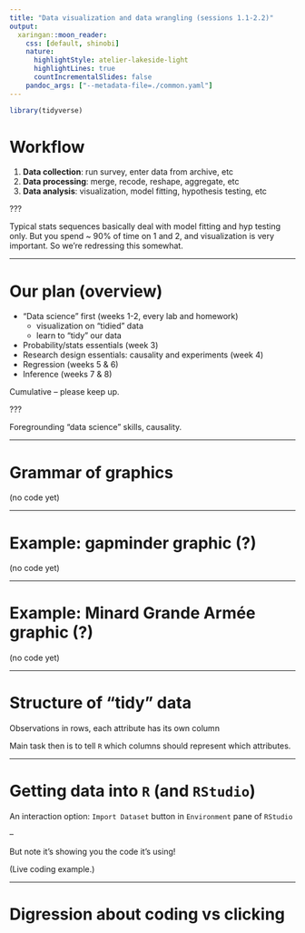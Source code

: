 ```yaml
---
title: "Data visualization and data wrangling (sessions 1.1-2.2)"
output:
  xaringan::moon_reader:
    css: [default, shinobi]
    nature:
      highlightStyle: atelier-lakeside-light
      highlightLines: true
      countIncrementalSlides: false
    pandoc_args: ["--metadata-file=./common.yaml"]
---
```


```r
library(tidyverse)
```


# Workflow 

1. **Data collection**: run survey, enter data from archive, etc
1. **Data processing**: merge, recode, reshape, aggregate, etc
1. **Data analysis**: visualization, model fitting, hypothesis testing, etc 

???

Typical stats sequences basically deal with model fitting and hyp testing only. But you spend ~ 90% of time on 1 and 2, and visualization is very important. So we're redressing this somewhat.

---

# Our plan (overview)

- "Data science" first (weeks 1-2, every lab and homework)
  - visualization on "tidied" data
  - learn to "tidy" our data
- Probability/stats essentials (week 3)
- Research design essentials: causality and experiments (week 4)
- Regression (weeks 5 & 6) 
- Inference (weeks 7 & 8)

Cumulative -- please keep up.

???

Foregrounding "data science" skills, causality.

---

# Grammar of graphics 

(no code yet)

---

# Example: gapminder graphic (?) 

(no code yet)

---

# Example: Minard Grande Armée graphic (?)

(no code yet)

---

# Structure of "tidy" data

Observations in rows, each attribute has its own column

Main task then is to tell `R` which columns should represent which attributes. 

---



# Getting data into `R` (and `RStudio`)

An interaction option: `Import Dataset` button in `Environment` pane of `RStudio`

--

But note it's showing you the code it's using! 

(Live coding example.)

---

# Digression about coding vs clicking






<!-- ## Plan  -->

<!-- First, examples where data columns already map to desired aesthetics 1 to 1. -->

<!-- - use (`gapminder`?) example to connect data to aesthetics (a la Heiss) -->
<!-- - introduce types of plots (from the cheatsheet?) -->
<!-- - `facet_wrap()`, `facet_grid()` -->
<!-- - practice and use examples -->

<!-- Then, cases where this is not true, and we need to do some data wrangling. -->

<!-- - making a new variable (`mutate()`) -->
<!-- - subsetting (`filter()`) -->
<!-- - summarizing? `group_by()`, `summarize()` -->
<!-- - `pivot_longer()`, `pivot_wider()` -->

<!-- but always ending with a figure I guess. -->

<!-- And that's basically it.  -->

  

